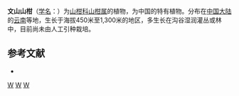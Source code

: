 {{Speciesbox
| genus = Capparis
| species = fengii
| authority = [[孙必兴|B. S. Sun]]
}}

'''文山山柑'''（[[学名|学名]]：{{lang|la|''Capparis fengii''}}）为[[山柑科|山柑科]][[山柑属|山柑属]]的植物，为中国的特有植物。分布在[[中国大陆|中国大陆]]的[[云南|云南]]等地，生长于海拔450米至1,300米的地区，多生长在沟谷湿润灌丛或林中，目前尚未由人工引种栽培。

== 参考文献 ==
<div class="references-small">
* {{cite web| url =http://www.bioinfo.cn/db05/KmzwSpecies.php?action=view&id=3089| title =文山山柑| work =《中国高等植物数据库全库》| publisher =中国科学院微生物研究所| author =昆明植物研究所| accessdate =2009-02-23| deadurl =yes| archiveurl =https://web.archive.org/web/20160305070908/http://www.bioinfo.cn/db05/KmzwSpecies.php?action=view&id=3089| archivedate =2016-03-05}}
</div>
{{Taxonbar|from=Q11079736}}

[[Category:山柑属|W]]
[[Category:中国特有植物|W]]
[[Category:云南植物|W]]